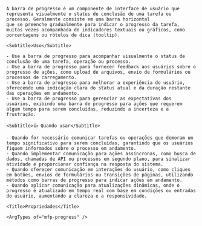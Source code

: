
<div className="mfp-doc__wrapper" data-theme="light">
  <div className="mfp-doc__container">
    <Title>Progress</Title>

    A barra de progresso é um componente de interface de usuário que representa visualmente o status de conclusão de uma tarefa ou processo. Geralmente consiste em uma barra horizontal
    que se preenche gradualmente para indicar o progresso da tarefa, muitas vezes acompanhada de indicadores textuais ou gráficos, como porcentagens ou rótulos de dica (tooltip).

    <Subtitle>Uso</Subtitle>

    - Use a barra de progresso para acompanhar visualmente o status de conclusão de uma tarefa, operação ou processo.
    - Use a barra de progresso para fornecer feedback aos usuários sobre o progresso de ações, como upload de arquivos, envio de formulários ou processos de carregamento.
    - Use a barra de progresso para melhorar a experiência do usuário, oferecendo uma indicação clara do status atual e da duração restante das operações em andamento.
    - Use a barra de progresso para gerenciar as expectativas dos usuários, exibindo uma barra de progresso para ações que requerem algum tempo para serem concluídas, reduzindo a incerteza e a frustração.

    <Subtitle>👍 Quando usar</Subtitle>

    - Quando for necessário comunicar tarefas ou operações que demoram um tempo significativo para serem concluídas, garantindo que os usuários fiquem informados sobre o processo em andamento.
    - Quando implementar comunicação para ações assíncronas, como busca de dados, chamadas de API ou processos em segundo plano, para sinalizar atividade e proporcionar confiança na resposta do sistema.
    - Quando oferecer comunicação em interações do usuário, como cliques em botões, envios de formulários ou transições de páginas, utilizando métodos como barras de progresso para indicar ações em andamento.
    - Quando aplicar comunicação para atualizações dinâmicas, onde o progresso é atualizado em tempo real com base em condições ou entradas do usuário, aumentando a clareza e a responsividade.

    <Title>Propriedades</Title>

    <ArgTypes of="mfp-progress" />
  </div>
</div>
